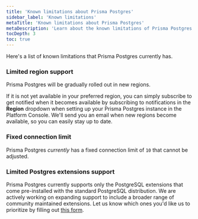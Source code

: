 ```yaml
---
title: 'Known limitations about Prisma Postgres'
sidebar_label: 'Known limitations'
metaTitle: 'Known limitations about Prisma Postgres'
metaDescription: 'Learn about the known limitations of Prisma Postgres.'
tocDepth: 3
toc: true
---
```


Here's a list of known limitations that Prisma Postgres currently has. 

### Limited region support

Prisma Postgres will be gradually rolled out in new regions.

 If it is not yet available in your preferred region, you can simply subscribe to get notified when it becomes available by subscribing to notifications in the **Region** dropdown when setting up your Prisma Postgres instance in the Platform Console. We'll send you an email when new regions become available, so you can easily stay up to date.

### Fixed connection limit

Prisma Postgres _currently_ has a fixed connection limit of `10` that cannot be adjusted. 

### Limited Postgres extensions support

Prisma Postgres currently supports only the PostgreSQL extensions that come pre-installed with the standard PostgreSQL distribution. We are actively working on expanding support to include a broader range of community maintained extensions. Let us know which ones you'd like us to prioritize by filling out [this form](https://pris.ly/i-want-extensions).